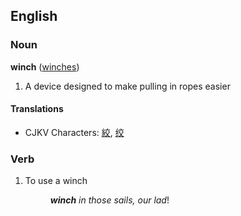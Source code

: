 ==English==

===Noun===
'''winch''' ([[winches]])
#A device designed to make pulling in ropes easier

====Translations====
*CJKV Characters: [[絞]], [[绞]]

===Verb===
# To use a winch
#:'''''winch''' in those sails, our lad''!